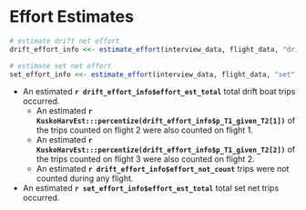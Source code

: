 
# Effort Estimates {-} 

```r
# estimate drift net effort
drift_effort_info <<- estimate_effort(interview_data, flight_data, "drift", method = "dbl_exp")

# estimate set net effort
set_effort_info <<- estimate_effort(interview_data, flight_data, "set", method = "max_per_stratum")
```

* An estimated **`r drift_effort_info$effort_est_total`** total drift boat trips occurred.
  * An estimated **`r KuskoHarvEst:::percentize(drift_effort_info$p_T1_given_T2[1])`** of the trips counted on flight 2 were also counted on flight 1.
  * An estimated **`r KuskoHarvEst:::percentize(drift_effort_info$p_T1_given_T2[2])`** of the trips counted on flight 3 were also counted on flight 2.
  * An estimated **`r drift_effort_info$effort_not_count`** trips were not counted during any flight.
* An estimated **`r set_effort_info$effort_est_total`** total set net trips occurred.
